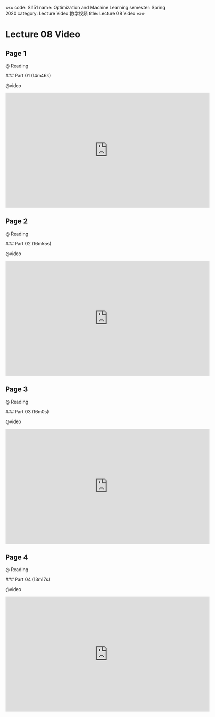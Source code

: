 «««
code: SI151
name: Optimization and Machine Learning
semester: Spring 2020
category: Lecture Video 教学视频
title: Lecture 08 Video
»»»

# Lecture 08 Video

## Page 1

@ Reading

<div class="markdown-body">
### Part 01 (14m46s)
</div>

@video

<iframe src="https://watchsb.com/e/ulecjyd635d2.html" frameborder=0 marginwidth=0 marginheight=0 scrolling=no width=640 height=360 allowfullscreen></iframe>


## Page 2

@ Reading

<div class="markdown-body">
### Part 02 (16m55s)
</div>

@video

<iframe src="https://watchsb.com/e/glpb6aga7h4q.html" frameborder=0 marginwidth=0 marginheight=0 scrolling=no width=640 height=360 allowfullscreen></iframe>


## Page 3

@ Reading

<div class="markdown-body">
### Part 03 (16m0s)
</div>

@video

<iframe src="https://watchsb.com/e/lbsov1zxgpm8.html" frameborder=0 marginwidth=0 marginheight=0 scrolling=no width=640 height=360 allowfullscreen></iframe>


## Page 4

@ Reading

<div class="markdown-body">
### Part 04 (13m17s)
</div>

@video

<iframe src="https://watchsb.com/e/yk3e51fjvxxu.html" frameborder=0 marginwidth=0 marginheight=0 scrolling=no width=640 height=360 allowfullscreen></iframe>


